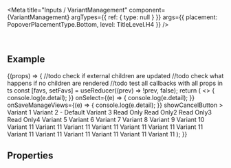 
<Meta
  title="Inputs / VariantManagement"
  component={VariantManagement}
  argTypes={{
    ref: {
      type: null
    }
  }}
  args={{
    placement: PopoverPlacementType.Bottom,
    level: TitleLevel.H4
  }}
/>

<DocsHeader />

<br />

## Example

<Canvas>
  <Story name="Default">
    {(props) => {
      //todo check if external children are updated
      //todo check what happens if no children are rendered
      //todo test all callbacks with all props in ts
      const [favs, setFavs] = useReducer((prev) => !prev, false);
      return (
        <>
          <VariantManagement
            {...props}
            dirtyState
            onSaveAs={(e) => {
              console.log(e.detail);
            }}
            onSelect={(e) => {
              console.log(e.detail);
            }}
            onSaveManageViews={(e) => {
              console.log(e.detail);
            }}
            showCancelButton
          >
            <VariantItem labelReadOnly favorite={true} selected>
              Variant 1
            </VariantItem>
            <VariantItem isDefault author="Guybrush Threepwood">
              Variant 2 - Default
            </VariantItem>
            <VariantItem author="LeChuck" global applyAutomatically>
              Variant 3
            </VariantItem>
            <VariantItem author="LeChuck" readOnly>
              Read Only
            </VariantItem>
            <VariantItem author="LeChuck" readOnly favorite>
              Read Only2
            </VariantItem>
            <VariantItem author="LeChuck" readOnly>
              Read Only3
            </VariantItem>
            <VariantItem author="LeChuck" readOnly>
              Read Only4
            </VariantItem>
            <VariantItem author="LeChuck" global applyAutomatically>
              Variant 5
            </VariantItem>
            <VariantItem author="LeChuck" global applyAutomatically>
              Variant 6
            </VariantItem>
            <VariantItem author="LeChuck" global applyAutomatically>
              Variant 7
            </VariantItem>
            <VariantItem author="LeChuck" global applyAutomatically>
              Variant 8
            </VariantItem>
            <VariantItem author="LeChuck" global applyAutomatically>
              Variant 9
            </VariantItem>
            <VariantItem author="LeChuck" global applyAutomatically>
              Variant 10
            </VariantItem>
            <VariantItem author="LeChuck" global applyAutomatically>
              Variant 11
            </VariantItem>
            <VariantItem author="LeChuck" global applyAutomatically>
              Variant 11
            </VariantItem>
            <VariantItem author="LeChuck" global applyAutomatically>
              Variant 11
            </VariantItem>
            <VariantItem author="LeChuck" global applyAutomatically>
              Variant 11
            </VariantItem>
            <VariantItem author="LeChuck" global applyAutomatically>
              Variant 11
            </VariantItem>
            <VariantItem author="LeChuck" global applyAutomatically>
              Variant 11
            </VariantItem>
            <VariantItem author="LeChuck" global applyAutomatically>
              Variant 11
            </VariantItem>
            <VariantItem author="LeChuck" global applyAutomatically>
              Variant 11
            </VariantItem>
            <VariantItem author="LeChuck" global applyAutomatically>
              Variant 11
            </VariantItem>
            <VariantItem author="LeChuck" global applyAutomatically>
              Variant 11
            </VariantItem>
            <VariantItem author="LeChuck" global applyAutomatically>
              Variant 11
            </VariantItem>
            <VariantItem author="LeChuck" global applyAutomatically>
              Variant 11
            </VariantItem>
            <VariantItem author="LeChuck" global applyAutomatically>
              Variant 11
            </VariantItem>
          </VariantManagement>
        </>
      );
    }}
  </Story>
</Canvas>

## Properties

<ArgsTable story="." />
